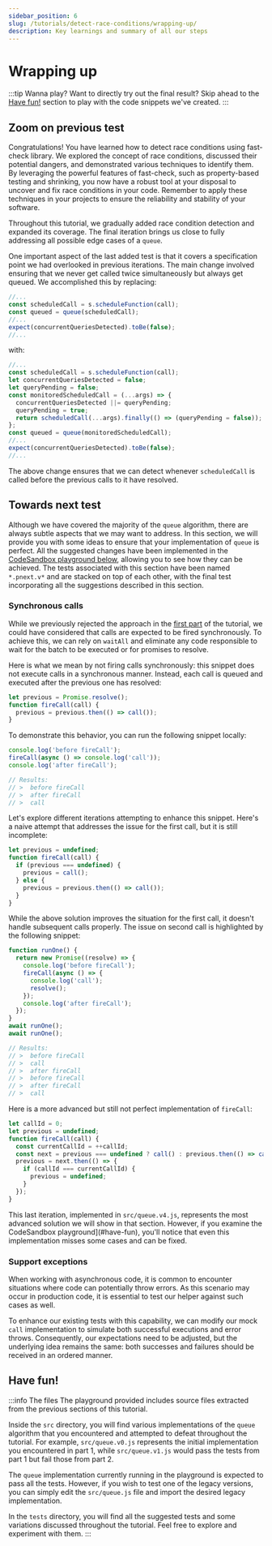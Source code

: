 ```yaml
---
sidebar_position: 6
slug: /tutorials/detect-race-conditions/wrapping-up/
description: Key learnings and summary of all our steps
---
```



# Wrapping up

:::tip Wanna play?
Want to directly try out the final result? Skip ahead to the [Have fun!](#have-fun) section to play with the code snippets we've created.
:::

## Zoom on previous test

Congratulations! You have learned how to detect race conditions using fast-check library. We explored the concept of race conditions, discussed their potential dangers, and demonstrated various techniques to identify them. By leveraging the powerful features of fast-check, such as property-based testing and shrinking, you now have a robust tool at your disposal to uncover and fix race conditions in your code. Remember to apply these techniques in your projects to ensure the reliability and stability of your software.

Throughout this tutorial, we gradually added race condition detection and expanded its coverage. The final iteration brings us close to fully addressing all possible edge cases of a `queue`.

One important aspect of the last added test is that it covers a specification point we had overlooked in previous iterations. The main change involved ensuring that we never get called twice simultaneously but always get queued. We accomplished this by replacing:

```js
//...
const scheduledCall = s.scheduleFunction(call);
const queued = queue(scheduledCall);
//...
expect(concurrentQueriesDetected).toBe(false);
//...
```

with:

```js
//...
const scheduledCall = s.scheduleFunction(call);
let concurrentQueriesDetected = false;
let queryPending = false;
const monitoredScheduledCall = (...args) => {
  concurrentQueriesDetected ||= queryPending;
  queryPending = true;
  return scheduledCall(...args).finally(() => (queryPending = false));
};
const queued = queue(monitoredScheduledCall);
//...
expect(concurrentQueriesDetected).toBe(false);
//...
```

The above change ensures that we can detect whenever `scheduledCall` is called before the previous calls to it have resolved.

## Towards next test

Although we have covered the majority of the `queue` algorithm, there are always subtle aspects that we may want to address. In this section, we will provide you with some ideas to ensure that your implementation of `queue` is perfect. All the suggested changes have been implemented in the [CodeSandbox playground below](#have-fun), allowing you to see how they can be achieved. The tests associated with this section have been named `*.pnext.v*` and are stacked on top of each other, with the final test incorporating all the suggestions described in this section.

### Synchronous calls

While we previously rejected the approach in the [first part](/tutorials/detect-race-conditions/your-first-race-condition-test/) of the tutorial, we could have considered that calls are expected to be fired synchronously. To achieve this, we can rely on `waitAll` and eliminate any code responsible to wait for the batch to be executed or for promises to resolve.

Here is what we mean by not firing calls synchronously: this snippet does not execute calls in a synchronous manner. Instead, each call is queued and executed after the previous one has resolved:

```js
let previous = Promise.resolve();
function fireCall(call) {
  previous = previous.then(() => call());
}
```

To demonstrate this behavior, you can run the following snippet locally:

```js
console.log('before fireCall');
fireCall(async () => console.log('call'));
console.log('after fireCall');

// Results:
// >  before fireCall
// >  after fireCall
// >  call
```

Let's explore different iterations attempting to enhance this snippet. Here's a naive attempt that addresses the issue for the first call, but it is still incomplete:

```js
let previous = undefined;
function fireCall(call) {
  if (previous === undefined) {
    previous = call();
  } else {
    previous = previous.then(() => call());
  }
}
```

While the above solution improves the situation for the first call, it doesn't handle subsequent calls properly. The issue on second call is highlighted by the following snippet:

```js
function runOne() {
  return new Promise((resolve) => {
    console.log('before fireCall');
    fireCall(async () => {
      console.log('call');
      resolve();
    });
    console.log('after fireCall');
  });
}
await runOne();
await runOne();

// Results:
// >  before fireCall
// >  call
// >  after fireCall
// >  before fireCall
// >  after fireCall
// >  call
```

Here is a more advanced but still not perfect implementation of `fireCall`:

```js
let callId = 0;
let previous = undefined;
function fireCall(call) {
  const currentCallId = ++callId;
  const next = previous === undefined ? call() : previous.then(() => call());
  previous = next.then(() => {
    if (callId === currentCallId) {
      previous = undefined;
    }
  });
}
```

This last iteration, implemented in `src/queue.v4.js`, represents the most advanced solution we will show in that section. However, if you examine the CodeSandbox playground](#have-fun), you'll notice that even this implementation misses some cases and can be fixed.

### Support exceptions

When working with asynchronous code, it is common to encounter situations where code can potentially throw errors. As this scenario may occur in production code, it is essential to test our helper against such cases as well.

To enhance our existing tests with this capability, we can modify our mock `call` implementation to simulate both successful executions and error throws. Consequently, our expectations need to be adjusted, but the underlying idea remains the same: both successes and failures should be received in an ordered manner.

## Have fun!

<WrapUpPlaygroundQueue />

:::info The files
The playground provided includes source files extracted from the previous sections of this tutorial.

Inside the `src` directory, you will find various implementations of the `queue` algorithm that you encountered and attempted to defeat throughout the tutorial. For example, `src/queue.v0.js` represents the initial implementation you encountered in part 1, while `src/queue.v1.js` would pass the tests from part 1 but fail those from part 2.

The `queue` implementation currently running in the playground is expected to pass all the tests. However, if you wish to test one of the legacy versions, you can simply edit the `src/queue.js` file and import the desired legacy implementation.

In the `tests` directory, you will find all the suggested tests and some variations discussed throughout the tutorial. Feel free to explore and experiment with them.
:::
